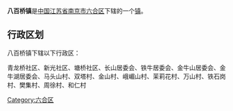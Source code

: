 {{中国乡级行政区
|行政区全称 = 八百桥镇
|景观照片文件名 = 
|景观照片描述 = 
|汉语拼音 =
|其他语言 = 
|其他语言名称 = 
|位置图文件名 = 
|位置图描述 = 
|自定义图片=
|上级行政区 = [[江苏省|江苏省]][[南京市|南京市]][[六合区|六合区]]
|行政区类别 = [[行政建制镇|镇]]
|行政区划代码 = 
|行政区划 = 
|村委会 = 
|居委会 = 
|建置时间 = 
|领导职位 = 
|领导名称 = 
|政府驻地 = 
|毗邻 = 
|地理坐标 = 
|总面积 = 
|总人口 = 
|户籍人口 = 
|户籍人口年份 = 
|常住人口 = 
|常住人口年份 = 
|人口密度 = 
|GDP = 
|邮政编码 = 
|电话区号 = 
|官方网站 = 
|网站名称 = 
}}
'''八百桥镇'''是[[中华人民共和国|中国]][[江苏省|江苏省]][[南京市|南京市]][[六合区|六合区]]下辖的一个[[行政建制镇|镇]]。

== 行政区划 ==
八百桥镇下辖以下行政区：

青龙桥社区、新光社区、塘桥社区、长山居委会、铁牛居委会、金牛山居委会、金牛湖居委会、马头山村、双塔村、金山村、峨嵋山村、茉莉花村、万山村、铁石岗村、樊集村、周徐村、和仁村

{{江苏小作品}}
{{南京市六合区行政区划}}

[[Category:六合区|Category:六合区]]